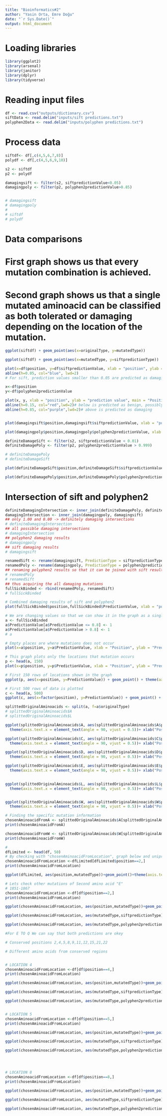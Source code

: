 ```yaml
---
title: "Bioinformatics#2"
author: "Yasin Orta, Emre Doğu"
date: "`r Sys.Date()`"
output: html_document
---
```


# Loading libraries
```r
library(ggplot2)
library(arsenal)
library(janitor)
library(dplyr)
library(tidyverse)
```
# Reading input files
```r
df <- read.csv("outputs/dictionary.csv")
siftData <- read.delim("inputs/sift predictions.txt")
polyphen2Data <- read.delim("inputs/polyphen predictions.txt")
```
# Process data
```r
siftdf<- df[,c(4,5,6,7,8)]
polydf <- df[,c(4,5,6,9,10)]

s2 <- siftdf
p2 <- polydf

damagingsift <- filter(s2, siftpredictionValue<0.05)
damagingpoly <- filter(p2, polyphen2predictionValue>0.85)


# damagingsift
# damagingpoly
# 
# siftdf
# polydf
```
# Data comparisons
# First graph shows us that every mutation combination is achieved.
# Second graph shows us that a single mutated aminoacid can be classified as both tolerated or damaging depending on the location of the mutation.
```r
ggplot(siftdf) + geom_point(aes(x=originalType, y=mutatedType))

ggplot(siftdf) + geom_point(aes(x=mutatedType, y=siftpredictionType))

```


```r
plot(x=df$position, y=df$siftpredictionValue, xlab = "position", ylab = "prediction value", main = "Position range with Sift Prediction values 0.05>tolerated, 0.05<damaging")
abline(h=0.05, col="blue", lwd=2)
# For sift, prediction values smaller than 0.05 are predicted as damaging

x<-df$position
y<-df$polyphen2predictionValue

plot(x, y, xlab = "position", ylab = "prediction value", main = "Position range with Polyphen2 Prediction values between 0.00-0.15 benign, 0.15-1.00 possible damaging, 0.85-1.00 damaging",ylim=c(1.00,0.00))
abline(h=0.15, col="red",lwd=2)# below is predicted as benign, possibly damaged start point
abline(h=0.85, col="purple",lwd=2)# above is predicted as damaging


plot(damagingsift$position,damagingsift$siftpredictionValue, xlab = "position", ylab = "sift prediction values",ylim=c(1.00,0.00), main = "Sift Damaging")

plot(damagingpoly$position,damagingpoly$polyphen2predictionValue, xlab = "position", ylab = "poly prediction values",ylim=c(0.85,1), main = "poly Damaging")

definiteDamageSift <- filter(s2, siftpredictionValue < 0.01)
definiteDamagePoly <- filter(p2, polyphen2predictionValue > 0.999)

# definiteDamagePoly
# definiteDamageSift

plot(definiteDamageSift$position,definiteDamageSift$siftpredictionValue, xlab = "position", ylab = "sift prediction values",ylim=c(1.00,0.00), main = "0.00 Sift Damaging")

plot(definiteDamagePoly$position,definiteDamagePoly$polyphen2predictionValue, xlab = "position", ylab = "poly prediction values",ylim=c(0.85,1), main = "1.00 poly Damaging")

```
# Intersection of sift and polyphen2

```r

definiteDamagingIntersection <- inner_join(definiteDamagePoly, definiteDamageSift)
damagingIntersection <- inner_join(damagingpoly, damagingsift)
## only 1.00 and 0.00 -> definitely damaging intersections
# definiteDamagingIntersection
## all possible damaging intersections
# damagingIntersection
## polyphen2 damaging results
# damagingpoly
## sift damaging results
# damagingsift

renamedSift <- rename(damagingsift, PredictionType = siftpredictionType, PredictionValue = siftpredictionValue)
renamedPoly <- rename(damagingpoly, PredictionType = polyphen2predictionType, PredictionValue = polyphen2predictionValue)
## renaming polyphen2 results so that it can be joined with sift results
# renamedPoly
# renamedSift
## thus acquiring the all damaging mutations
fullSickBinded <- rbind(renamedPoly, renamedSift)
# fullSickBinded
```
```r
# Combined damaging results of sift and polyphen2 
plot(fullSickBinded$position,fullSickBinded$PredictionValue, xlab = "position", ylab = "prediction values", main = "combined damaging")

```
```r

# We are changing values so that we can show it in the graph as a single damaging section
a <- fullSickBinded
a$PredictionValue[a$PredictionValue <= 0.8] <- 1
a$PredictionValue[a$PredictionValue > 0.8] <- 1
# a

# Empty places are where mutations does not occur
plot(x=a$position, y=a$PredictionValue, xlab = "Position", ylab = "PredictionValue")

# This graph plots only the locations that mutation occurs
p <- head(a, 150)
plot(x=p$position, y=p$PredictionValue, xlab = "Position", ylab = "PredictionValue")

# First 150 rows of locations shown in the graph
ggplot(p, aes(x=position, y=PredictionValue)) + geom_point() + theme(axis.text.x = element_text(angle = 90, vjust = 0.5)) + xlab("Positions")

# First 500 rows of data is plotted
c <- head(a, 500)
ggplot(c, aes(x=factor(position), y=PredictionValue)) + geom_point() + theme(axis.text.x = element_text(angle = 90, vjust = 0.5)) + xlab("Positions")
```
```r

splittedOriginalAminoacids <- split(a, f=a$originalType)
# splittedOriginalAminoacids$A
# splittedOriginalAminoacids$L

ggplot(splittedOriginalAminoacids$A, aes(splittedOriginalAminoacids$A$position,splittedOriginalAminoacids$A$mutatedType))+geom_point() +
  theme(axis.text.x = element_text(angle = 90, vjust = 0.5))+ xlab("Positions")+ylab("MutatedAminoacid")+ggtitle("A to other aminoacids")

ggplot(splittedOriginalAminoacids$C, aes(splittedOriginalAminoacids$C$position,splittedOriginalAminoacids$C$mutatedType))+geom_point() +
  theme(axis.text.x = element_text(angle = 90, vjust = 0.5))+ xlab("Positions")+ylab("MutatedAminoacid")+ggtitle("C to other aminoacids")

ggplot(splittedOriginalAminoacids$D, aes(splittedOriginalAminoacids$D$position,splittedOriginalAminoacids$D$mutatedType))+geom_point() +
  theme(axis.text.x = element_text(angle = 90, vjust = 0.5))+ xlab("Positions")+ylab("MutatedAminoacid")+ggtitle("D to other aminoacids")

ggplot(splittedOriginalAminoacids$E, aes(splittedOriginalAminoacids$E$position,splittedOriginalAminoacids$E$mutatedType))+geom_point() +
  theme(axis.text.x = element_text(angle = 90, vjust = 0.5))+ xlab("Positions")+ylab("MutatedAminoacid")+ggtitle("E to other aminoacids")
  

ggplot(splittedOriginalAminoacids$L, aes(splittedOriginalAminoacids$L$position,splittedOriginalAminoacids$L$mutatedType))+geom_point() +
  theme(axis.text.x = element_text(angle = 90, vjust = 0.5))+ xlab("Positions")+ylab("MutatedAminoacid")+ggtitle("L to other aminoacids")


ggplot(splittedOriginalAminoacids$W, aes(splittedOriginalAminoacids$W$position,splittedOriginalAminoacids$W$mutatedType))+geom_point() +
  theme(axis.text.x = element_text(angle = 90, vjust = 0.5))+ xlab("Positions")+ylab("MutatedAminoacid")+ggtitle("W to other aminoacids")

```

```r
# Finding the specific mutation information 
chosenAminoacidFromA <- splittedOriginalAminoacids$A[splittedOriginalAminoacids$A$position==119, ]
print(chosenAminoacidFromA)

chosenAminoacidFromW <- splittedOriginalAminoacids$W[splittedOriginalAminoacids$W$position==146, ]
print(chosenAminoacidFromW)

```

```r
#
dfLimited <- head(df, 50)
# By checking with "chosenAminoacidFromLocation", graph below and uniprot it can be seen that Second amino acid "E" has two mutations in the uniprot and also we have those mutations here as well as these mutations  sift and polyphen2 prediction results which are sift:G, K respectively 0.01, 0.02 and  polyphen2: G, K respectively 0.791, 0.538. Both says these mutations are damaging 
chosenAminoacidFromLocation <-dfLimited[dfLimited$position==2,]
print(chosenAminoacidFromLocation)

ggplot(dfLimited, aes(position,mutatedType))+geom_point()+theme(axis.text.x = element_text(angle = 90, vjust = 0.5))+ xlab("Positions")+ylab("MutatedAminoacid")+ggtitle("Mutations in accordance with the positions")

# Lets check other mutations of Second amino acid "E"
# 1851-1867
chosenAminoacidFromLocation <-df[df$position==2,]
print(chosenAminoacidFromLocation)

ggplot(chosenAminoacidFromLocation, aes(position,mutatedType))+geom_point()+theme(axis.text.x = element_text(angle = 90, vjust = 0.5))+ xlab("Positions")+ylab("MutatedAminoacid")+ggtitle("Second Amino acid E's mutations ")

ggplot(chosenAminoacidFromLocation, aes(mutatedType,siftpredictionType))+geom_point()+theme(axis.text.x = element_text(angle = 90, vjust = 0.5))+ xlab("Positions")+ylab("MutatedAminoacid")+ggtitle("Second E's sift results")

ggplot(chosenAminoacidFromLocation, aes(mutatedType,polyphen2predictionType))+geom_point()+theme(axis.text.x = element_text(angle = 90, vjust = 0.5))+ xlab("Positions")+ylab("MutatedAminoacid")+ggtitle("Second E's polyphen2 results")

#For E TO Q We can say that both predictions are okey

```

```r
# Conserved positions 2,4,5,8,9,11,12,15,21,22

# Different amino acids from conserved regions 


# LOCATION 4
chosenAminoacidFromLocation <-df[df$position==4,]
print(chosenAminoacidFromLocation)

ggplot(chosenAminoacidFromLocation, aes(position,mutatedType))+geom_point()+theme(axis.text.x = element_text(angle = 90, vjust = 0.5))+ xlab("Positions")+ylab("MutatedAminoacid")+ggtitle("Position 4 Conserved Amino acid mutations")

ggplot(chosenAminoacidFromLocation, aes(mutatedType,siftpredictionType))+geom_point()+theme(axis.text.x = element_text(angle = 90, vjust = 0.5))+ xlab("Positions")+ylab("MutatedAminoacid")+ggtitle("Position 4 Conserved Amino acid Mutation Sift result ")

ggplot(chosenAminoacidFromLocation, aes(mutatedType,polyphen2predictionType))+geom_point()+theme(axis.text.x = element_text(angle = 90, vjust = 0.5))+ xlab("Positions")+ylab("MutatedAminoacid")+ggtitle("Position 4 Conserved Amino acid Mutation Polyphen2 result ")


# LOCATION 5
chosenAminoacidFromLocation <-df[df$position==5,]
print(chosenAminoacidFromLocation)

ggplot(chosenAminoacidFromLocation, aes(position,mutatedType))+geom_point()+theme(axis.text.x = element_text(angle = 90, vjust = 0.5))+ xlab("Positions")+ylab("MutatedAminoacid")+ggtitle("Position 5 Conserved Amino acid mutations")

ggplot(chosenAminoacidFromLocation, aes(mutatedType,siftpredictionType))+geom_point()+theme(axis.text.x = element_text(angle = 90, vjust = 0.5))+ xlab("Positions")+ylab("MutatedAminoacid")+ggtitle("Position 5 Conserved Amino acid Mutation Sift result ")

ggplot(chosenAminoacidFromLocation, aes(mutatedType,polyphen2predictionType))+geom_point()+theme(axis.text.x = element_text(angle = 90, vjust = 0.5))+ xlab("Positions")+ylab("MutatedAminoacid")+ggtitle("Position 5 Conserved Amino acid Mutation Polyphen2 result ")




# LOCATION 8
chosenAminoacidFromLocation <-df[df$position==8,]
print(chosenAminoacidFromLocation)

ggplot(chosenAminoacidFromLocation, aes(position,mutatedType))+geom_point()+theme(axis.text.x = element_text(angle = 90, vjust = 0.5))+ xlab("Positions")+ylab("MutatedAminoacid")+ggtitle("Position 8 Conserved Amino acid mutations")

ggplot(chosenAminoacidFromLocation, aes(mutatedType,siftpredictionType))+geom_point()+theme(axis.text.x = element_text(angle = 90, vjust = 0.5))+ xlab("Positions")+ylab("MutatedAminoacid")+ggtitle("Position 8 Conserved Amino acid Mutation Sift result ")

ggplot(chosenAminoacidFromLocation, aes(mutatedType,polyphen2predictionType))+geom_point()+theme(axis.text.x = element_text(angle = 90, vjust = 0.5))+ xlab("Positions")+ylab("MutatedAminoacid")+ggtitle("Position 8 Conserved Amino acid Mutation Polyphen2 result ")
```














